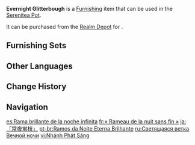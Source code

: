 {{Furnishing Infobox
|id             = 372445
|image          = Item Evernight Glitterbough.png
|category       = Landform
|subcategory    = Small Shrub
|quality        = 4
|adeptal_energy = 30
|load           = 50
|reduced_load   = 50
|description    = A coral that grows deep in the dark places of [[Enkanomiya]]. It has a strange and curious hue from root to stem and is almost crystalline in its transparency. A faint fluorescence is sealed within its branches almost as if it was affected by a certain power while witnessing the times when the white light shone. Unfortunately, these little lights cannot pierce the thick fog of darkness.
|source1        = [[Realm Depot]]
}}
'''Evernight Glitterbough''' is a [[Furnishing]] item that can be used in the [[Serenitea Pot]].

It can be purchased from the [[Realm Depot]] for {{Item|Realm Currency|30|x=120}}.

==Furnishing Sets==
{{Craft Usage|type=Furnishing Set}}

==Other Languages==
{{Other Languages
|en      = Evernight Glitterbough
|zhs     = 「常夜荧枝」
|zhs_rm  = "Chángyè Yíng Zhī"
|zht     = 「常夜熒枝」
|zht_rm  = "Chángyè Yíng Zhī"
|zh_tl   = 
|ja      = 「常夜蛍枝」
|ja_rm   = "Tokoyo Keishi"{{Assumed}}
|ja_tl   = "Evernight Fireflybough"
|ko      = 「상야의 빛나는 나뭇가지」
|ko_rm   = "Sang'ya-ui Binnaneun Namutgaji"
|ko_tl   = "Branch that Shines in Evernight"
|es      = Rama brillante de la noche infinita
|es_tl   = Shiny Branch of the Infinite Branch
|fr      = «&nbsp;Rameau de la nuit sans fin&nbsp;»
|fr_tl   = "Bough of the Endless Night"
|ru      = Светящаяся ветка Вечной ночи
|ru_tl   = Luminous Branch of Evernight
|th      = "กิ่งก้านแวววาวราตรีนิรันดร์"
|th_rm   = 
|th_tl   = 
|vi      = Nhánh Phát Sáng
|vi_tl   = 
|de      = „Glitzerzweig der Ewigen Nacht“
|de_tl   = "Glitter Branch of Eternal Night"
|id      = Gemerlap Malam Abadi
|id_tl   = Sparkling Eternal Night
|pt      = Ramos da Noite Eterna Brilhante
|pt_tl   = 
|tr      = Işıldayan Ebedi Gece Mercanı
|tr_tl   = 
|it      = Ramo brillante della Notteterna
|it_tl   = 
}}

==Change History==
{{Change History|2.6}}

==Navigation==
{{Furnishing Navbox|exterior}}

[[es:Rama brillante de la noche infinita]]
[[fr:« Rameau de la nuit sans fin »]]
[[ja:「常夜蛍枝」]]
[[pt-br:Ramos da Noite Eterna Brilhante]]
[[ru:Светящаяся ветка Вечной ночи]]
[[vi:Nhánh Phát Sáng]]